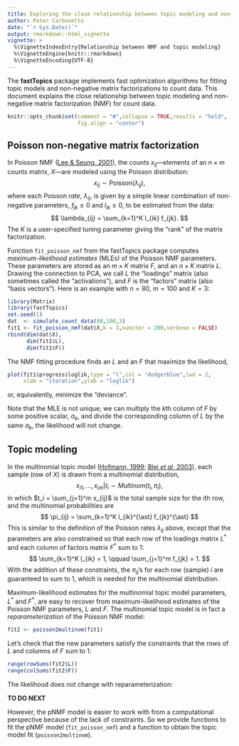 ```yaml
---
title: Exploring the close relationship between topic modeling and non-negative matrix factorization for count data
author: Peter Carbonetto
date: "`r Sys.Date()`"
output: rmarkdown::html_vignette
vignette: >
  %\VignetteIndexEntry{Relationship between NMF and topic modeling}
  %\VignetteEngine{knitr::rmarkdown}
  %\VignetteEncoding{UTF-8}
---
```


The **fastTopics** package implements fast optimization algorithms for
fitting topic models and non-negative matrix factorizations to count
data. This document explains the close relationship between topic
modeling and non-negative matrix factorization (NMF) for count data.

```r
knitr::opts_chunk$set(comment = "#",collapse = TRUE,results = "hold",
                      fig.align = "center")
```

## Poisson non-negative matrix factorization

In Poisson NMF ([Lee & Seung, 2001][lee-seung-2001]), the counts
$x_{ij}$---elements of an $n \times m$ counts matrix, $X$---are modeled
using the Poisson distribution:
$$
x_{ij} \sim \mathrm{Poisson}(\lambda_{ij}),
$$
where each Poisson *rate*, $\lambda_{ij}$, is given by a simple linear
combination of non-negative parameters, $f_{jk} \geq 0$ and $l_{ik}
\geq 0$, to be estimated from the data:
$$
\lambda_{ij} = \sum_{k=1}^K l_{ik} f_{jk}.
$$
The $K$ is a user-specified tuning parameter giving the "rank" of the
matrix factorization.

Function `fit_poisson_nmf` from the fastTopics package computes
*maximum-likelihood estimates* (MLEs) of the Poisson NMF
parameters. These parameters are stored as an $m \times K$ matrix $F$,
and an $n \times K$ matrix $L$. Drawing the connection to PCA, we call
$L$ the "loadings" matrix (also sometimes called the "activations"), and
$F$ is the "factors" matrix (also "basis vectors"). Here is an example
with $n = 80$, $m = 100$ and $K = 3$:

```r
library(Matrix)
library(fastTopics)
set.seed(1)
dat  <- simulate_count_data(80,100,3)
fit1 <- fit_poisson_nmf(dat$X,k = 3,numiter = 200,verbose = FALSE)
rbind(dim(dat$X),
      dim(fit1$L),
      dim(fit1$F))
```

The NMF fitting procedure finds an $L$ and an $F$ that maximize
the likelihood,

```r
plot(fit1$progress$loglik,type = "l",col = "dodgerblue",lwd = 2,
     xlab = "iteration",ylab = "loglik")
```

or, equivalently, minimize the "deviance".

Note that the MLE is not unique; we can multiply the $k$th column of
$F$ by some positive scalar, $a_k$, and divide the corresponding
column of $L$ by the same $a_k$, the likelihood will not change.

## Topic modeling

In the multinomial topic model ([Hofmann, 1999][hofmann-1999];
[Blei *et al*, 2003][blei-2003]), each sample (row of $X$) is drawn
from a multinomial distribution,
$$
x_{i1}, \ldots, x_{im} | t_i \sim Multinom(t_i, \pi_i),
$$
in which $t_i = \sum_{j=1}^m x_{ij}$ is the total sample size for the
$i$th row, and the multinomial probabilities are
$$
\pi_{ij} = \sum_{k=1}^K l_{ik}^{\ast} f_{jk}^{\ast}
$$
This is similar to the definition of the Poisson rates $\lambda_{ij}$
above, except that the parameters are also constrained so that each
row of the loadings matrix $L^{\ast}$ and each column of factors
matrix $F^{\ast}$ sum to 1:
$$
\sum_{k=1}^K l_{ik} = 1, \qquad
\sum_{j=1}^m f_{jk} = 1.
$$
With the addition of these constraints, the $\pi_{ij}$'s for each row
(sample) $i$ are guaranteed to sum to 1, which is needed for the
multinomial distribution.

Maximum-likelihood estimates for the multinomial topic model
parameters, $L^{\ast}$ and $F^{\ast}$, are easy to recover from
maximum-likelihood estimates of the Poisson NMF parameters, $L$ and
$F$. The multinomial topic model is in fact a *reparameterization* of
the Poisson NMF model:

```r
fit2 <- poisson2multinom(fit1)
```

Let's check that the new parameters satisfy the constraints that the
rows of $L$ and columns of $F$ sum to 1:

```r
range(rowSums(fit2$L))
range(colSums(fit2$F))
```

The likelihood does not change with reparameterization:

**TO DO NEXT**

However, the pNMF model is easier
to work with from a computational perspective because of the lack of
constraints.  So we provide functions to fit the pNMF model
(`fit_poisson_nmf`) and a function to obtain the topic model fit
(`poisson2multinom`).

[hofmann-1999]: https://doi.org/10.1145/312624.312649

[lee-seung-2001]: http://papers.nips.cc/paper/1861-algorithms-for-non-negative-matrix-factorization

[blei-2003]: http://jmlr.csail.mit.edu/papers/v3/blei03a.html
